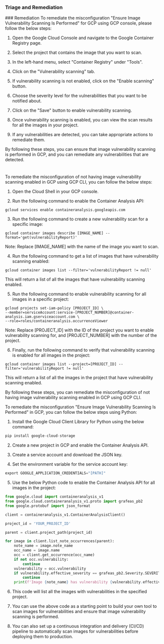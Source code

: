 
### Triage and Remediation
<Tabs>
<Tab title='Remediation'>
### Remediation

<AccordionGroup>
<Accordion title='Using Console' defaultOpen='true'>
To remediate the misconfiguration "Ensure Image Vulnerability Scanning Is Performed" for GCP using GCP console, please follow the below steps:

1. Open the Google Cloud Console and navigate to the Google Container Registry page.

2. Select the project that contains the image that you want to scan.

3. In the left-hand menu, select "Container Registry" under "Tools".

4. Click on the "Vulnerability scanning" tab.

5. If vulnerability scanning is not enabled, click on the "Enable scanning" button.

6. Choose the severity level for the vulnerabilities that you want to be notified about.

7. Click on the "Save" button to enable vulnerability scanning.

8. Once vulnerability scanning is enabled, you can view the scan results for all the images in your project.

9. If any vulnerabilities are detected, you can take appropriate actions to remediate them.

By following these steps, you can ensure that image vulnerability scanning is performed in GCP, and you can remediate any vulnerabilities that are detected.

#
</Accordion>

<Accordion title='Using CLI'>
To remediate the misconfiguration of not having image vulnerability scanning enabled in GCP using GCP CLI, you can follow the below steps:

1. Open the Cloud Shell in your GCP console.

2. Run the following command to enable the Container Analysis API:

```
gcloud services enable containeranalysis.googleapis.com
```

3. Run the following command to create a new vulnerability scan for a specific image:

```
gcloud container images describe [IMAGE_NAME] --format='get(vulnerabilityReport)'
```

Note: Replace [IMAGE_NAME] with the name of the image you want to scan.

4. Run the following command to get a list of images that have vulnerability scanning enabled:

```
gcloud container images list --filter='vulnerabilityReport != null'
```

This will return a list of all the images that have vulnerability scanning enabled.

5. Run the following command to enable vulnerability scanning for all images in a specific project:

```
gcloud projects set-iam-policy [PROJECT_ID] \
--member=serviceAccount:service-[PROJECT_NUMBER]@container-analysis.iam.gserviceaccount.com \
--role=roles/containeranalysis.occurrenceViewer
```

Note: Replace [PROJECT_ID] with the ID of the project you want to enable vulnerability scanning for, and [PROJECT_NUMBER] with the number of the project.

6. Finally, run the following command to verify that vulnerability scanning is enabled for all images in the project:

```
gcloud container images list --project=[PROJECT_ID] --filter='vulnerabilityReport != null'
```

This will return a list of all the images in the project that have vulnerability scanning enabled.

By following these steps, you can remediate the misconfiguration of not having image vulnerability scanning enabled in GCP using GCP CLI.
</Accordion>

<Accordion title='Using Python'>
To remediate the misconfiguration "Ensure Image Vulnerability Scanning Is Performed" in GCP, you can follow the below steps using Python:

1. Install the Google Cloud Client Library for Python using the below command:
```python
pip install google-cloud-storage
```

2. Create a new project in GCP and enable the Container Analysis API.

3. Create a service account and download the JSON key.

4. Set the environment variable for the service account key:

```python
export GOOGLE_APPLICATION_CREDENTIALS="[PATH]"
```

5. Use the below Python code to enable the Container Analysis API for all images in the project:

```python
from google.cloud import containeranalysis_v1
from google.cloud.containeranalysis_v1.proto import grafeas_pb2
from google.protobuf import json_format

client = containeranalysis_v1.ContainerAnalysisClient()

project_id = 'YOUR_PROJECT_ID'

parent = client.project_path(project_id)

for image in client.list_note_occurrences(parent):
    note_name = image.note_name
    occ_name = image.name
    occ = client.get_occurrence(occ_name)
    if not occ.vulnerability:
        continue
    vulnerability = occ.vulnerability
    if vulnerability.effective_severity == grafeas_pb2.Severity.SEVERITY_UNSPECIFIED:
        continue
    print(f'Image {note_name} has vulnerability {vulnerability.effective_severity.name}')
```

6. This code will list all the images with vulnerabilities in the specified project.

7. You can use the above code as a starting point to build your own tool to scan images for vulnerabilities and ensure that image vulnerability scanning is performed. 

8. You can also set up a continuous integration and delivery (CI/CD) pipeline to automatically scan images for vulnerabilities before deploying them to production.
</Accordion>

</AccordionGroup>
</Tab>
</Tabs>
